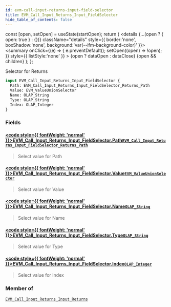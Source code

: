 ```yaml
---
id: evm-call-input-returns-input-field-selector
title: EVM_Call_Input_Returns_Input_FieldSelector
hide_table_of_contents: false
---
```







  const [open, setOpen] = useState(startOpen);
  return (
    <details {...(open ? { open: true } : {})} className="details" style={{ border:'none', boxShadow:'none', background:'var(--ifm-background-color)' }}>
      <summary
        onClick={(e) => {
          e.preventDefault();
          setOpen((open) => !open);
        }}
        style={{ listStyle:'none' }}
      >
      {open ? dataOpen : dataClose}
      </summary>
      {open && children}
    </details>
  );
};




Selector for Returns


```graphql
input EVM_Call_Input_Returns_Input_FieldSelector {
  Path: EVM_Call_Input_Returns_Input_FieldSelector_Returns_Path
  Value: EVM_ValueUnionSelector
  Name: OLAP_String
  Type: OLAP_String
  Index: OLAP_Integer
}
```




### Fields

#### [<code style={{ fontWeight: 'normal' }}>EVM_Call_Input_Returns_Input_FieldSelector.<b>Path</b></code>](#)<Bullet />[`EVM_Call_Input_Returns_Input_FieldSelector_Returns_Path`](/docs/graphql-reference/inputs/evm-call-input-returns-input-field-selector-returns-path) <Badge class="secondary" text="input"/>
> Select value for Path
> 

#### [<code style={{ fontWeight: 'normal' }}>EVM_Call_Input_Returns_Input_FieldSelector.<b>Value</b></code>](#)<Bullet />[`EVM_ValueUnionSelector`](/docs/graphql-reference/inputs/evm-value-union-selector) <Badge class="secondary" text="input"/>
> Select value for Value
> 

#### [<code style={{ fontWeight: 'normal' }}>EVM_Call_Input_Returns_Input_FieldSelector.<b>Name</b></code>](#)<Bullet />[`OLAP_String`](/docs/graphql-reference/inputs/olap-string) <Badge class="secondary" text="input"/>
> Select value for Name
> 

#### [<code style={{ fontWeight: 'normal' }}>EVM_Call_Input_Returns_Input_FieldSelector.<b>Type</b></code>](#)<Bullet />[`OLAP_String`](/docs/graphql-reference/inputs/olap-string) <Badge class="secondary" text="input"/>
> Select value for Type
> 

#### [<code style={{ fontWeight: 'normal' }}>EVM_Call_Input_Returns_Input_FieldSelector.<b>Index</b></code>](#)<Bullet />[`OLAP_Integer`](/docs/graphql-reference/inputs/olap-integer) <Badge class="secondary" text="input"/>
> Select value for Index
> 



### Member of

[`EVM_Call_Input_Returns_Input_Returns`](/docs/graphql-reference/inputs/evm-call-input-returns-input-returns)  <Badge class="secondary" text="input"/>

